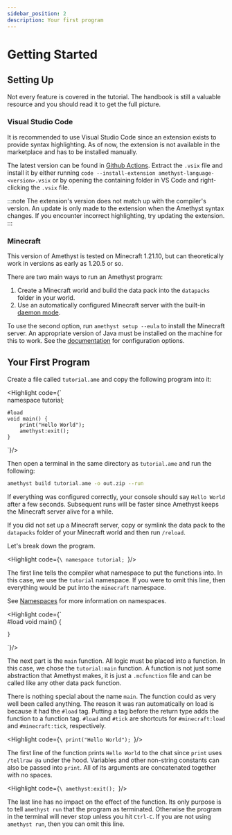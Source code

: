 ```yaml
---
sidebar_position: 2
description: Your first program
---
```



# Getting Started

## Setting Up

Not every feature is covered in the tutorial. The handbook is still a valuable resource and you should read it to get the full picture.

### Visual Studio Code

It is recommended to use Visual Studio Code since an extension exists to provide syntax highlighting. As of now, the extension is not available in the marketplace and has to be installed manually.

The latest version can be found in [Github Actions](https://nightly.link/kinderhead/Amethyst/workflows/language_server/master/language-server-vscode-extension.zip). Extract the `.vsix` file and install it by either running `code --install-extension amethyst-language-<version>.vsix` or by opening the containing folder in VS Code and right-clicking the `.vsix` file.

:::note
The extension's version does not match up with the compiler's version. An update is only made to the extension when the Amethyst syntax changes. If you encounter incorrect highlighting, try updating the extension.
:::

### Minecraft

This version of Amethyst is tested on Minecraft 1.21.10, but can theoretically work in versions as early as 1.20.5 or so.

There are two main ways to run an Amethyst program:
1. Create a Minecraft world and build the data pack into the `datapacks` folder in your world.
2. Use an automatically configured Minecraft server with the built-in [daemon mode](../handbook/daemon.mdx).

To use the second option, run `amethyst setup --eula` to install the Minecraft server. An appropriate version of Java must be installed on the machine for this to work. See the [documentation](../handbook/daemon.mdx) for configuration options.

## Your First Program

Create a file called `tutorial.ame` and copy the following program into it:

<Highlight code={`\
    namespace tutorial;

    #load
    void main() {
        print("Hello World");
        amethyst:exit();
    }
`}/>

Then open a terminal in the same directory as `tutorial.ame` and run the following:

```sh
amethyst build tutorial.ame -o out.zip --run
```

If everything was configured correctly, your console should say `Hello World` after a few seconds. Subsequent runs will be faster since Amethyst keeps the Minecraft server alive for a while.

If you did not set up a Minecraft server, copy or symlink the data pack to the `datapacks` folder of your Minecraft world and then run `/reload`.

Let's break down the program.

<Highlight code={`\
    namespace tutorial;
`}/>

The first line tells the compiler what namespace to put the functions into. In this case, we use the `tutorial` namespace. If you were to omit this line, then everything would be put into the `minecraft` namespace.

See [Namespaces](../handbook/language-features/namespaces.mdx) for more information on namespaces.

<Highlight code={`\
    #load
    void main() {
        
    }
`}/>

The next part is the `main` function. All logic must be placed into a function. In this case, we chose the `tutorial:main` function. A function is not just some abstraction that Amethyst makes, it is just a `.mcfunction` file and can be called like any other data pack function.

There is nothing special about the name `main`. The function could as very well been called anything. The reason it was ran automatically on load is because it had the `#load` tag. Putting a tag before the return type adds the function to a function tag. `#load` and `#tick` are shortcuts for `#minecraft:load` and `#minecraft:tick`, respectively.

<Highlight code={`\
    print("Hello World");
`}/>

The first line of the function prints `Hello World` to the chat since `print` uses `/tellraw @a` under the hood. Variables and other non-string constants can also be passed into `print`. All of its arguments are concatenated together with no spaces.

<Highlight code={`\
    amethyst:exit();
`}/>

The last line has no impact on the effect of the function. Its only purpose is to tell `amethyst run` that the program as terminated. Otherwise the program in the terminal will never stop unless you hit `Ctrl-C`. If you are not using `amethyst run`, then you can omit this line.
